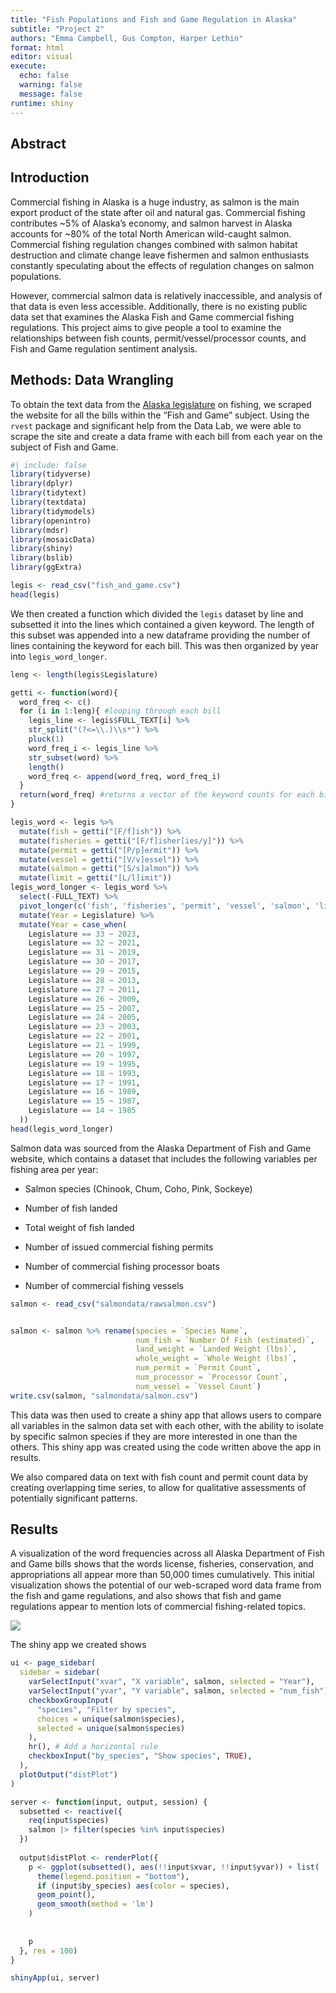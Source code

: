 ```yaml
---
title: "Fish Populations and Fish and Game Regulation in Alaska"
subtitle: "Project 2"
authors: "Emma Campbell, Gus Compton, Harper Lethin"
format: html
editor: visual
execute:
  echo: false
  warning: false
  message: false
runtime: shiny
---
```


## Abstract

## Introduction

Commercial fishing in Alaska is a huge industry, as salmon is the main export product of the state after oil and natural gas. Commercial fishing contributes \~5% of Alaska's economy, and salmon harvest in Alaska accounts for \~80% of the total North American wild-caught salmon. Commercial fishing regulation changes combined with salmon habitat destruction and climate change leave fishermen and salmon enthusiasts constantly speculating about the effects of regulation changes on salmon populations.

However, commercial salmon data is relatively inaccessible, and analysis of that data is even less accessible. Additionally, there is no existing public data set that examines the Alaska Fish and Game commercial fishing regulations. This project aims to give people a tool to examine the relationships between fish counts, permit/vessel/processor counts, and Fish and Game regulation sentiment analysis.

## Methods: Data Wrangling

To obtain the text data from the [Alaska legislature](https://www.akleg.gov/basis/Home/BillsandLaws/32) on fishing, we scraped the website for all the bills within the "Fish and Game" subject. Using the `rvest` package and significant help from the Data Lab, we were able to scrape the site and create a data frame with each bill from each year on the subject of Fish and Game.

```r
#| include: false
library(tidyverse)
library(dplyr)
library(tidytext)
library(textdata)
library(tidymodels)
library(openintro)
library(mdsr)
library(mosaicData)
library(shiny)
library(bslib)
library(ggExtra)
```

```r
legis <- read_csv("fish_and_game.csv")
head(legis)
```

We then created a function which divided the `legis` dataset by line and subsetted it into the lines which contained a given keyword. The length of this subset was appended into a new dataframe providing the number of lines containing the keyword for each bill. This was then organized by year into `legis_word_longer`.

```r
leng <- length(legis$Legislature)

getti <- function(word){
  word_freq <- c()
  for (i in 1:leng){ #looping through each bill
    legis_line <- legis$FULL_TEXT[i] %>%
    str_split("(?<=\\.)\\s*") %>% 
    pluck(1) 
    word_freq_i <- legis_line %>%
    str_subset(word) %>%
    length()
    word_freq <- append(word_freq, word_freq_i)
  }
  return(word_freq) #returns a vector of the keyword counts for each bill
}

legis_word <- legis %>% 
  mutate(fish = getti("[F/f]ish")) %>%
  mutate(fisheries = getti("[F/f]isher[ies/y]")) %>%
  mutate(permit = getti("[P/p]ermit")) %>%
  mutate(vessel = getti("[V/v]essel")) %>%
  mutate(salmon = getti("[S/s]almon")) %>%
  mutate(limit = getti("[L/l]imit")) 
legis_word_longer <- legis_word %>% 
  select(-FULL_TEXT) %>%
  pivot_longer(c('fish', 'fisheries', 'permit', 'vessel', 'salmon', 'limit'), names_to = "word", values_to = "times_mentioned") %>%
  mutate(Year = Legislature) %>%
  mutate(Year = case_when(
    Legislature == 33 ~ 2023,
    Legislature == 32 ~ 2021,
    Legislature == 31 ~ 2019,
    Legislature == 30 ~ 2017,
    Legislature == 29 ~ 2015,
    Legislature == 28 ~ 2013,
    Legislature == 27 ~ 2011,
    Legislature == 26 ~ 2009,
    Legislature == 25 ~ 2007,
    Legislature == 24 ~ 2005,
    Legislature == 23 ~ 2003,
    Legislature == 22 ~ 2001,
    Legislature == 21 ~ 1999,
    Legislature == 20 ~ 1997,
    Legislature == 19 ~ 1995,
    Legislature == 18 ~ 1993,
    Legislature == 17 ~ 1991,
    Legislature == 16 ~ 1989,
    Legislature == 15 ~ 1987,
    Legislature == 14 ~ 1985
  ))
head(legis_word_longer)
```

Salmon data was sourced from the Alaska Department of Fish and Game website, which contains a dataset that includes the following variables per fishing area per year:

-   Salmon species (Chinook, Chum, Coho, Pink, Sockeye)

-   Number of fish landed

-   Total weight of fish landed

-   Number of issued commercial fishing permits

-   Number of commercial fishing processor boats

-   Number of commercial fishing vessels

```r
salmon <- read_csv("salmondata/rawsalmon.csv")


salmon <- salmon %>% rename(species = `Species Name`,
                            num_fish = `Number Of Fish (estimated)`,
                            land_weight = `Landed Weight (lbs)`,
                            whole_weight = `Whole Weight (lbs)`,
                            num_permit = `Permit Count`,
                            num_processor = `Processor Count`,
                            num_vessel = `Vessel Count`)
write.csv(salmon, "salmondata/salmon.csv")
```

This data was then used to create a shiny app that allows users to compare all variables in the salmon data set with each other, with the ability to isolate by specific salmon species if they are more interested in one than the others. This shiny app was created using the code written above the app in results.

We also compared data on text with fish count and permit count data by creating overlapping time series, to allow for qualitative assessments of potentially significant patterns. 

## Results

A visualization of the word frequencies across all Alaska Department of Fish and Game bills shows that the words license, fisheries, conservation, and appropriations all appear more than 50,000 times cumulatively. This initial visualization shows the potential of our web-scraped word data frame from the fish and game regulations, and also shows that fish and game regulations appear to mention lots of commercial fishing-related topics.

![](billwordfreq.png){fig-align="center"}

The shiny app we created shows 

```r
ui <- page_sidebar(
  sidebar = sidebar(
    varSelectInput("xvar", "X variable", salmon, selected = "Year"),
    varSelectInput("yvar", "Y variable", salmon, selected = "num_fish"),
    checkboxGroupInput(
      "species", "Filter by species",
      choices = unique(salmon$species), 
      selected = unique(salmon$species)
    ),
    hr(), # Add a horizontal rule
    checkboxInput("by_species", "Show species", TRUE),
  ),
  plotOutput("distPlot")
)

server <- function(input, output, session) {
  subsetted <- reactive({
    req(input$species)
    salmon |> filter(species %in% input$species)
  })
  
  output$distPlot <- renderPlot({
    p <- ggplot(subsetted(), aes(!!input$xvar, !!input$yvar)) + list(
      theme(legend.position = "bottom"),
      if (input$by_species) aes(color = species),
      geom_point(),
      geom_smooth(method = 'lm')
    )
    
    
    p
  }, res = 100)
}

shinyApp(ui, server)
```
